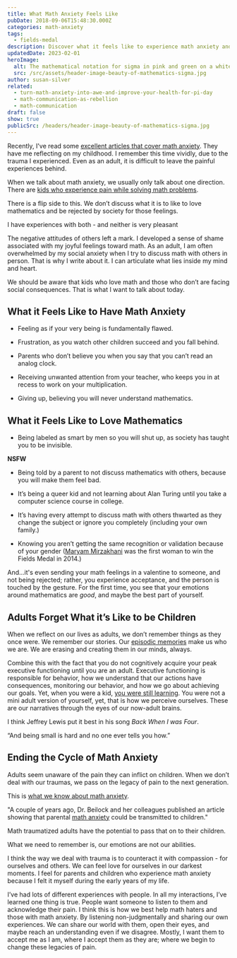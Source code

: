 ```yaml
---
title: What Math Anxiety Feels Like
pubDate: 2018-09-06T15:48:30.000Z
categories: math-anxiety
tags:
  - fields-medal
description: Discover what it feels like to experience math anxiety and the societal consequences it can have on both those who love math and those who struggle with it. This blog explores personal experiences with math anxiety.
updatedDate: 2023-02-01
heroImage:
  alt: The mathematical notation for sigma in pink and green on a white background
  src: /src/assets/header-image-beauty-of-mathematics-sigma.jpg
author: susan-silver
related:
  - turn-math-anxiety-into-awe-and-improve-your-health-for-pi-day
  - math-communication-as-rebellion
  - math-communication
draft: false
show: true
publicSrc: /headers/header-image-beauty-of-mathematics-sigma.jpg
---
```



Recently, I've read some [excellent articles that cover math anxiety](https://blogs.ams.org/blogonmathblogs/2018/08/14/on-math-anxiety/).
They have me reflecting on my childhood. I remember this time vividly, due to the trauma I experienced. Even as an adult, it is
difficult to leave the painful experiences behind.

When we talk about math anxiety, we usually only talk about one direction. There are
[kids who experience pain while solving math problems](https://medium.com/stanford-magazine/jo-boaler-transforming-math-education-ddc23ab45158).

There is a flip side to this. We don’t discuss what it is to like to love mathematics and be rejected by society for those feelings.

I have experiences with both - and neither is very pleasant

The negative attitudes of others left a mark. I developed a sense of shame associated with my joyful feelings toward math.
As an adult, I am often overwhelmed by my social anxiety when I try to discuss math with others in person. That is why I write about it.
I can articulate what lies inside my mind and heart.

We should be aware that kids who love math and those who don’t are facing social consequences. That is what I want to talk about today.

## <a name="WhatitFeelsLiketoHaveMathAnxiety"></a> What it Feels Like to Have Math Anxiety

- Feeling as if your very being is fundamentally flawed.

- Frustration, as you watch other children succeed and you fall behind.

- Parents who don’t believe you when you say that you can’t read an analog clock.

- Receiving unwanted attention from your teacher, who keeps you in at recess to work on your multiplication.

- Giving up, believing you will never understand mathematics.

## <a name="WhatitFeelsLiketoLoveMathematics"></a> What it Feels Like to Love Mathematics

- Being labeled as smart by men so you will shut up, as society has taught you to be invisible.

**NSFW**

<YouTube id="https://www.youtube.com/watch?v=HQMefVlBi9o" />

- Being told by a parent to not discuss mathematics with others, because you will make them feel bad.

- It’s being a queer kid and not learning about Alan Turing until you take a computer science course in college.

- It’s having every attempt to discuss math with others thwarted as they change the subject or ignore you completely
  (including your own family.)

- Knowing you aren’t getting the same recognition or validation because of your gender
  ([Maryam Mirzakhani](https://www.newyorker.com/tech/annals-of-technology/maryam-mirzakhanis-pioneering-mathematical-legacy) was the
  first woman to win the Fields Medal in 2014.)

And...it's even sending your math feelings in a valentine to someone, and not being rejected; rather, you experience acceptance,
and the person is touched by the gesture. For the first time, you see that your emotions around mathematics are _good_, and maybe the best part of yourself.

<YouTube id="https://www.youtube.com/watch?v=0EaAYi64Rpo" />

## <a name="AdultsForgetWhatitsLiketobeChildren"></a> Adults Forget What it’s Like to be Children

When we reflect on our lives as adults, we don’t remember things as they once were. We remember our stories.
Our [episodic memories](https://www.blakeporterneuro.com/inside-outs-take-on-the-brain-a-neuroscientists-perspective/)
make us who we are. We are erasing and creating them in our minds, always.

<YouTube id="https://www.youtube.com/watch?v=HVWbrNls-Kw" />

Combine this with the fact that you do not cognitively acquire your peak executive functioning until you are an adult.
Executive functioning is responsible for behavior, how we understand that our actions have consequences,
monitoring our behavior, and how we go about achieving our goals. Yet, when you were a kid,
[you were still learning](https://www.youtube.com/watch?v=8nz2dtv--ok). You were not a mini adult version of yourself, yet,
that is how we perceive ourselves. These are our narratives through the eyes of our now-adult brains.

I think Jeffrey Lewis put it best in his song _Back When I was Four_.

“And being small is hard and no one ever tells you how.”

<YouTube id="https://www.youtube.com/watch?v=WQR7DQ93jzs" />

## <a name="EndingtheCycleofMathAnxiety"></a> Ending the Cycle of Math Anxiety

Adults seem unaware of the pain they can inflict on children. When we don’t deal with our traumas, we pass on the legacy of pain to the next generation.

This is [what we know about math anxiety](https://www.nytimes.com/2017/04/24/well/family/fending-off-math-anxiety.html).

"A couple of years ago, Dr. Beilock and her colleagues published an article showing that parental
[math anxiety](https://beautyofmathematics.com/tag/math-anxiety/) could be transmitted to children."

Math traumatized adults have the potential to pass that on to their children.

What we need to remember is, our emotions are not our abilities.

I think the way we deal with trauma is to counteract it with compassion - for ourselves and others.
We can feel love for ourselves in our darkest moments. I feel for parents and children who experience math
anxiety because I felt it myself during the early years of my life.

I’ve had lots of different experiences with people. In all my interactions, I’ve learned one thing is true.
People want someone to listen to them and acknowledge their pain. I think this is how we best help math haters
and those with math anxiety. By listening non-judgmentally and sharing our own experiences. We can share our world with them,
open their eyes, and maybe reach an understanding even if we disagree. Mostly, I want them to accept me as I am, where I accept
them as they are; where we begin to change these legacies of pain.
